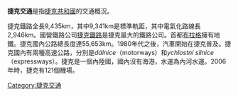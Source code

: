 {{unreferenced|time=2016-02-22T05:02:57+00:00}}
'''捷克交通'''是指[[捷克共和國|捷克共和國]]的交通概況。

捷克鐵路全長9,435km，其中9,341km是標準軌距，其中電氣化路線長2,946km。國營鐵路公司[[捷克鐵路|捷克鐵路]]是捷克最大的鐵路公司。首都[[布拉格|布拉格]]擁有地鐵。捷克國內公路總長度達55,653km。1980年代之後，汽車開始在捷克普及。捷克國內有兩種高速公路，分別是''dálnice''（motorways）和''ychlostní silnice''（expressways）。捷克是一個內陸國，國內沒有海港，水運為內河水運。2006年時，捷克有121個機場。
{{歐洲題目|交通}}
[[Category:捷克交通|Category:捷克交通]]